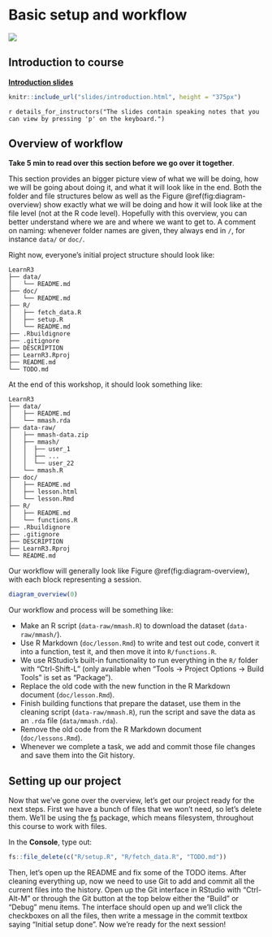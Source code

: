 # Basic setup and workflow {#intro}

![](https://img.shields.io/badge/document%20status-revising-orange?style=flat-square)

## Introduction to course

**[Introduction slides](slides/introduction.html)**

```r
knitr::include_url("slides/introduction.html", height = "375px")
```

`r details_for_instructors("The slides contain speaking notes that you can view by pressing 'p' on the keyboard.")`

## Overview of workflow

**Take 5 min to read over this section before we go over it together**.

This section provides an bigger picture view of what we will be doing,
how we will be going about doing it, and what it will look like in the end.
Both the folder and file structures below as well as the 
Figure \@ref(fig:diagram-overview) show exactly what we will be doing and how
it will look like at the file level (not at the R code level).
Hopefully with this overview, you can better understand where we are and where
we want to get to. A comment on naming: whenever folder names are given,
they always end in `/`, for instance `data/` or `doc/`.

Right now, everyone's initial project structure should look like:

```
LearnR3
├── data/
│   └── README.md
├── doc/
│   └── README.md
├── R/
│   ├── fetch_data.R
│   ├── setup.R
│   └── README.md
├── .Rbuildignore
├── .gitignore
├── DESCRIPTION
├── LearnR3.Rproj
├── README.md
└── TODO.md
```

At the end of this workshop, it should look something like:

```
LearnR3
├── data/
│   ├── README.md
│   └── mmash.rda
├── data-raw/
│   ├── mmash-data.zip
│   ├── mmash/
│   │  ├── user_1
│   │  ├── ...
│   │  └── user_22
│   └── mmash.R
├── doc/
│   ├── README.md
│   ├── lesson.html
│   └── lesson.Rmd
├── R/
│   ├── README.md
│   └── functions.R
├── .Rbuildignore
├── .gitignore
├── DESCRIPTION
├── LearnR3.Rproj
└── README.md
```

Our workflow will generally look like Figure \@ref(fig:diagram-overview),
with each block representing a session.

```r
diagram_overview(0)
```

Our workflow and process will be something like:

- Make an R script (`data-raw/mmash.R`) to download the dataset (`data-raw/mmash/`).
- Use R Markdown (`doc/lesson.Rmd`) to write and test out code, convert it into
a function, test it, and then move it into `R/functions.R`.
- We use RStudio's built-in functionality to run everything in the `R/` folder
with "Ctrl-Shift-L" (only available when "Tools -> Project Options -> Build
Tools" is set as "Package").
- Replace the old code with the new function in the R Markdown document
(`doc/lesson.Rmd`).
- Finish building functions that prepare the dataset, use them in the cleaning
script (`data-raw/mmash.R`), run the script and save the data as an `.rda`
file (`data/mmash.rda`).
- Remove the old code from the R Markdown document (`doc/lessons.Rmd`).
- Whenever we complete a task, we add and commit those file changes and save
them into the Git history.

## Setting up our project

Now that we've gone over the overview, let's get our project ready for the next
steps. First we have a bunch of files that we won't need, so let's delete them.
We'll be using the [fs] package, which means filesystem, throughout this course
to work with files. 

[fs]: https://fs.r-lib.org/

In the **Console**, type out:

```r
fs::file_delete(c("R/setup.R", "R/fetch_data.R", "TODO.md"))
```

Then, let's open up the README and fix some of the TODO items.
After cleaning everything up, now we need to use Git to add and commit all the 
current files into the history. Open up the Git interface in RStudio with
"Ctrl-Alt-M" or through the Git button at the top below either the "Build" or
"Debug" menu items. The interface should open up and we'll click the checkboxes
on all the files, then write a message in the commit textbox saying 
"Initial setup done". Now we're ready for the next session!

<!--
- outline:
    - import
    - create functions for importing
        - load_all
    - functional programming: functionals and vectorization
        - multiple files with vroom
    - wrangling (for larger datasets and e.g. summarizing)
        - joins
        - reduce (FP)
        - group_by and summarize (FP)
        - selecting
        - rename_with (snakecase::to_snake_case) (FP)
        - converting to/updating existing functions
    - more on functions
        - debugging (print, stop)
        - using with tidyverse
    - saving data and summarizing final
        - load_all
        - across, where, tidyselect helpers
-->
